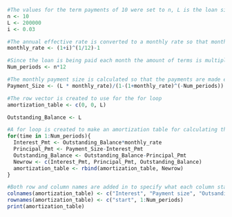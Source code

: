 ```{r}
#The values for the term payments of 10 were set to n, L is the loan size and i is the effective annual interest rate
n <- 10
L <- 200000
i <- 0.03

#The annual effective rate is converted to a monthly rate so that monthly payments will be made
monthly_rate <- (1+i)^(1/12)-1

#Since the loan is being paid each month the amount of terms is multiplied by twelve to change the amount of payments made
Num_periods <- n*12

#The monthly payment size is calculated so that the payments are made each month for the loan
Payment_Size <- (L * monthly_rate)/(1-(1+monthly_rate)^(-Num_periods))

#The row vector is created to use for the for loop
amortization_table <- c(0, 0, L)

Outstanding_Balance <- L

#A for loop is created to make an amortization table for calculating the loan 
for(time in 1:Num_periods){
  Interest_Pmt <- Outstanding_Balance*monthly_rate
  Principal_Pmt <- Payment_Size-Interest_Pmt
  Outstanding_Balance <- Outstanding_Balance-Principal_Pmt
  Newrow <- c(Interest_Pmt, Principal_Pmt, Outstanding_Balance)
  amortization_table <- rbind(amortization_table, Newrow)
}

#Both row and column names are added in to specify what each column stands for
colnames(amortization_table) <- c("Interest", "Payment size", "Outsanding Balance")
rownames(amortization_table) <- c("start", 1:Num_periods)
print(amortization_table)
```
